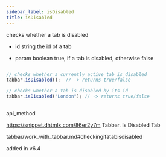 ```yaml
---
sidebar_label: isDisabled
title: isDisabled
---
```



          


<Short>
 checks whether a tab is disabled



</Short>



- id	string      the id of a tab



- param	boolean     true, if a tab is disabled, otherwise false


~~~js

// checks whether a currently active tab is disabled
tabbar.isDisabled();  // -> returns true/false 

// checks whether a tab is disabled by its id
tabbar.isDisabled("London"); // -> returns true/false



~~~
 api_method

<Descr>



</Descr>


 https://snippet.dhtmlx.com/86er2y7m	Tabbar. Is Disabled Tab

 tabbar/work_with_tabbar.md#checkingifatabisdisabled

 added in v6.4


